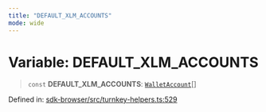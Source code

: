 ```yaml
---
title: "DEFAULT_XLM_ACCOUNTS"
mode: wide
---
```

  
# Variable: DEFAULT\_XLM\_ACCOUNTS

> `const` **DEFAULT\_XLM\_ACCOUNTS**: [`WalletAccount`](../WalletAccount/readme)[]

Defined in: [sdk-browser/src/turnkey-helpers.ts:529](https://github.com/tkhq/sdk/blob/d88b5e1f9a6cca8e54e61f8a127aa90fcebeaa2e/packages/sdk-browser/src/turnkey-helpers.ts#L529)
